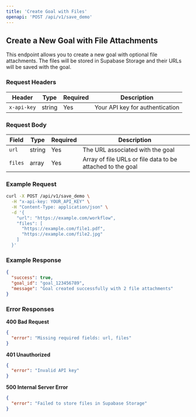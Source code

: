 ```yaml
---
title: 'Create Goal with Files'
openapi: 'POST /api/v1/save_demo'
---
```


## Create a New Goal with File Attachments

This endpoint allows you to create a new goal with optional file attachments. The files will be stored in Supabase Storage and their URLs will be saved with the goal.

### Request Headers

| Header | Type | Required | Description |
|--------|------|----------|-------------|
| `x-api-key` | string | Yes | Your API key for authentication |

### Request Body

| Field | Type | Required | Description |
|-------|------|----------|-------------|
| `url` | string | Yes | The URL associated with the goal |
| `files` | array<string> | Yes | Array of file URLs or file data to be attached to the goal |

### Example Request

```bash
curl -X POST /api/v1/save_demo \
  -H "x-api-key: YOUR_API_KEY" \
  -H "Content-Type: application/json" \
  -d '{
    "url": "https://example.com/workflow",
    "files": [
      "https://example.com/file1.pdf",
      "https://example.com/file2.jpg"
    ]
  }'
```

### Example Response

```json
{
  "success": true,
  "goal_id": "goal_123456789",
  "message": "Goal created successfully with 2 file attachments"
}
```

### Error Responses

**400 Bad Request**
```json
{
  "error": "Missing required fields: url, files"
}
```

**401 Unauthorized**
```json
{
  "error": "Invalid API key"
}
```

**500 Internal Server Error**
```json
{
  "error": "Failed to store files in Supabase Storage"
}
```
